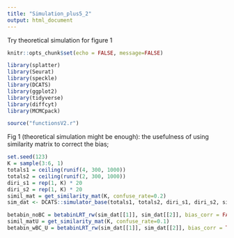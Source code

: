 ```yaml
---
title: "Simulation_plus5_2"
output: html_document
---
```


Try theoretical simulation for figure 1

```r
knitr::opts_chunk$set(echo = FALSE, message=FALSE)
```

```r
library(splatter)
library(Seurat)
library(speckle)
library(DCATS)
library(ggplot2)
library(tidyverse)
library(diffcyt)
library(MCMCpack)
```

```r
source("functionsV2.r")
```

Fig 1 (theoretical simulation might be enough): the usefulness of using similarity matrix to correct the bias;

```r
set.seed(123)
K = sample(3:6, 1)
totals1 = ceiling(runif(4, 300, 1000))
totals2 = ceiling(runif(2, 300, 1000))
diri_s1 = rep(1, K) * 20
diri_s2 = rep(1, K) * 20
simil_mat = get_similarity_mat(K, confuse_rate=0.2)
sim_dat <- DCATS::simulator_base(totals1, totals2, diri_s1, diri_s2, simil_mat)
```

```r
betabin_noBC = betabinLRT_rw(sim_dat[[1]], sim_dat[[2]], bias_corr = FALSE)
simil_matU = get_similarity_mat(K, confuse_rate=0.1)
betabin_wBC_U = betabinLRT_rw(sim_dat[[1]], sim_dat[[2]], bias_corr = TRUE, similarity_mat = simil_matU)
```

```r

```

